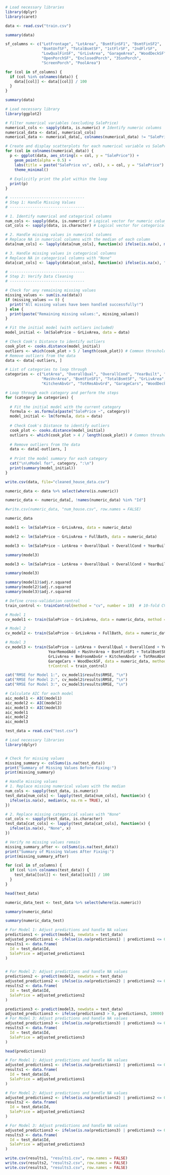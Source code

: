 ```r
# Load necessary libraries
library(dplyr)
library(caret)
```


```r
data <- read.csv("train.csv")
```

```r
summary(data)
```

```r
sf_columns <- c("LotFrontage", "LotArea", "BsmtFinSF1", "BsmtFinSF2", 
                "BsmtUnfSF", "TotalBsmtSF", "1stFlrSF", "2ndFlrSF", 
                "LowQualFinSF", "GrLivArea", "GarageArea", "WoodDeckSF", 
                "OpenPorchSF", "EnclosedPorch", "3SsnPorch", 
                "ScreenPorch", "PoolArea")

for (col in sf_columns) {
  if (col %in% colnames(data)) {
    data[[col]] <- data[[col]] / 100
  }
}

```
```r
summary(data)
```


```r

# Load necessary library
library(ggplot2)

# Filter numerical variables (excluding SalePrice)
numerical_cols <- sapply(data, is.numeric) # Identify numeric columns
numerical_data <- data[, numerical_cols]
numerical_data <- numerical_data[, colnames(numerical_data) != "SalePrice"] # Exclude SalePrice

# Create and display scatterplots for each numerical variable vs SalePrice
for (col in colnames(numerical_data)) {
  p <- ggplot(data, aes_string(x = col, y = "SalePrice")) +
    geom_point(alpha = 0.5) +
    labs(title = paste("SalePrice vs", col), x = col, y = "SalePrice") +
    theme_minimal()
  
  # Explicitly print the plot within the loop
  print(p)
}
```

```r
# ---------------------------------
# Step 1: Handle Missing Values
# ---------------------------------

# 1. Identify numerical and categorical columns
num_cols <- sapply(data, is.numeric) # Logical vector for numeric columns
cat_cols <- sapply(data, is.character) # Logical vector for categorical columns

# 2. Handle missing values in numerical columns
# Replace NA in numerical columns with the median of each column
data[num_cols] <- lapply(data[num_cols], function(x) ifelse(is.na(x), median(x, na.rm = TRUE), x))

# 3. Handle missing values in categorical columns
# Replace NA in categorical columns with "None"
data[cat_cols] <- lapply(data[cat_cols], function(x) ifelse(is.na(x), "None", x))
```


```r
# ---------------------------------
# Step 2: Verify Data Cleaning
# ---------------------------------

# Check for any remaining missing values
missing_values <- sum(is.na(data))
if (missing_values == 0) {
  print("All missing values have been handled successfully!")
} else {
  print(paste("Remaining missing values:", missing_values))
}
```
```r
# Fit the initial model (with outliers included)
model_initial <- lm(SalePrice ~ GrLivArea, data = data)

# Check Cook's Distance to identify outliers
cook_plot <- cooks.distance(model_initial)
outliers <- which(cook_plot > 5 / length(cook_plot)) # Common threshold for outliers
# Remove outliers from the data
data <- data[-outliers, ]

```

```r
# List of categories to loop through
categories <- c("LotArea", "OverallQual", "OverallCond", "YearBuilt", "YearRemodAdd", 
                "MasVnrArea", "BsmtFinSF1", "TotalBsmtSF", "GrLivArea", "BedroomAbvGr", 
                "KitchenAbvGr", "TotRmsAbvGrd", "GarageCars", "WoodDeckSF")

# Loop through each category and perform the steps
for (category in categories) {
  
  # Fit the initial model with the current category
  formula <- as.formula(paste("SalePrice ~", category))
  model_initial <- lm(formula, data = data)
  
  # Check Cook's Distance to identify outliers
  cook_plot <- cooks.distance(model_initial)
  outliers <- which(cook_plot > 4 / length(cook_plot)) # Common threshold for outliers
  
  # Remove outliers from the data
  data <- data[-outliers, ]
  
  # Print the model summary for each category
  cat("\n\nModel for", category, ":\n")
  print(summary(model_initial))
}

```


```r
write.csv(data, file="cleaned_house_data.csv")
```

```r
numeric_data <- data %>% select(where(is.numeric))
```

```r
numeric_data <- numeric_data[, !names(numeric_data) %in% "Id"]

#write.csv(numeric_data, "num_house.csv", row.names = FALSE)
```

```r
numeric_data
```


```r
model1 <- lm(SalePrice ~ GrLivArea, data = numeric_data)
```

```r
model2 <- lm(SalePrice ~ GrLivArea + FullBath, data = numeric_data)
```

```r
model3 <- lm(SalePrice ~ LotArea + OverallQual + OverallCond + YearBuilt + YearRemodAdd + MasVnrArea + BsmtFinSF1 + TotalBsmtSF + GrLivArea + BedroomAbvGr + KitchenAbvGr + TotRmsAbvGrd + GarageCars + WoodDeckSF, data = numeric_data)
```

```r
summary(model3)
```
```r
model3 <- lm(SalePrice ~ LotArea + OverallQual + OverallCond + YearBuilt + YearRemodAdd + BsmtFinSF1 + TotalBsmtSF + GrLivArea + GarageCars + WoodDeckSF, data = numeric_data)
```
```r
summary(model3)
```

```r
summary(model1)$adj.r.squared
summary(model2)$adj.r.squared
summary(model3)$adj.r.squared

```


```r
# Define cross-validation control
train_control <- trainControl(method = "cv", number = 10)  # 10-fold CV

# Model 1
cv_model1 <- train(SalePrice ~ GrLivArea, data = numeric_data, method = "lm", trControl = train_control)

# Model 2
cv_model2 <- train(SalePrice ~ GrLivArea + FullBath, data = numeric_data, method = "lm", trControl = train_control)

# Model 3
cv_model3 <- train(SalePrice ~ LotArea + OverallQual + OverallCond + YearBuilt + 
                   YearRemodAdd + MasVnrArea + BsmtFinSF1 + TotalBsmtSF + 
                   GrLivArea + BedroomAbvGr + KitchenAbvGr + TotRmsAbvGrd + 
                   GarageCars + WoodDeckSF, data = numeric_data, method = "lm", 
                   trControl = train_control)

```

```r
cat("RMSE for Model 1:", cv_model1$results$RMSE, "\n")
cat("RMSE for Model 2:", cv_model2$results$RMSE, "\n")
cat("RMSE for Model 3:", cv_model3$results$RMSE, "\n")
```
```r
# Calculate AIC for each model
aic_model1 <- AIC(model1)
aic_model2 <- AIC(model2)
aic_model3 <- AIC(model3)
aic_model1
aic_model2
aic_model3
```


```r
test_data = read.csv("test.csv")
```

```r
# Load necessary libraries
library(dplyr)


# Check for missing values
missing_summary <- colSums(is.na(test_data))
print("Summary of Missing Values Before Fixing:")
print(missing_summary)

# Handle missing values
# 1. Replace missing numerical values with the median
num_cols <- sapply(test_data, is.numeric)
test_data[num_cols] <- lapply(test_data[num_cols], function(x) {
  ifelse(is.na(x), median(x, na.rm = TRUE), x)
})

# 2. Replace missing categorical values with "None"
cat_cols <- sapply(test_data, is.character)
test_data[cat_cols] <- lapply(test_data[cat_cols], function(x) {
  ifelse(is.na(x), "None", x)
})

# Verify no missing values remain
missing_summary_after <- colSums(is.na(test_data))
print("Summary of Missing Values After Fixing:")
print(missing_summary_after)

```

```r
for (col in sf_columns) {
  if (col %in% colnames(test_data)) {
    test_data[[col]] <- test_data[[col]] / 100
  }
}
```

```r
head(test_data)
```

```r
numeric_data_test <- test_data %>% select(where(is.numeric))
```

```r
summary(numeric_data)
```

```r
summary(numeric_data_test)
```

```r
# For Model 1: Adjust predictions and handle NA values
predictions1 <- predict(model1, newdata = test_data)
adjusted_predictions1 <- ifelse(is.na(predictions1) | predictions1 <= 0, 10000, predictions1)
results1 <- data.frame(
  Id = test_data$Id,
  SalePrice = adjusted_predictions1
)


# For Model 2: Adjust predictions and handle NA values
predictions2 <- predict(model2, newdata = test_data)
adjusted_predictions2 <- ifelse(is.na(predictions2) | predictions2 <= 0, 10000, predictions2)
results2 <- data.frame(
  Id = test_data$Id,
  SalePrice = adjusted_predictions2
)

predictions3 <- predict(model3, newdata = test_data)
adjusted_predictions3 <- ifelse(predictions3 > 0, predictions3, 10000)
# For Model 3: Adjust predictions and handle NA values
adjusted_predictions3 <- ifelse(is.na(predictions3) | predictions3 <= 0, 10000, predictions3)
results3 <- data.frame(
  Id = test_data$Id,
  SalePrice = adjusted_predictions3
)
```

```r
head(predictions1)
```

```r
# For Model 1: Adjust predictions and handle NA values
adjusted_predictions1 <- ifelse(is.na(predictions1) | predictions1 <= 0, 10000, predictions1)
results1 <- data.frame(
  Id = test_data$Id,
  SalePrice = adjusted_predictions1
)

# For Model 2: Adjust predictions and handle NA values
adjusted_predictions2 <- ifelse(is.na(predictions2) | predictions2 <= 0, 10000, predictions2)
results2 <- data.frame(
  Id = test_data$Id,
  SalePrice = adjusted_predictions2
)

# For Model 3: Adjust predictions and handle NA values
adjusted_predictions3 <- ifelse(is.na(predictions3) | predictions3 <= 0, 10000, predictions3)
results3 <- data.frame(
  Id = test_data$Id,
  SalePrice = adjusted_predictions3
)
```

```r
write.csv(results1, "results1.csv", row.names = FALSE)
write.csv(results2, "results2.csv", row.names = FALSE)
write.csv(results3, "results3.csv", row.names = FALSE)
```






